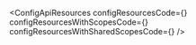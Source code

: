 
<ConfigApiResources
  configResourcesCode={<ConfigResourcesCode />}
  configResourcesWithScopesCode={<ConfigResourcesWithScopesCode />}
  configResourcesWithSharedScopesCode={<ConfigResourcesWithSharedScopesCode />}
/>
